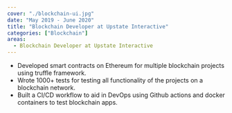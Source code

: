 ```yaml
---
cover: "./blockchain-ui.jpg"
date: "May 2019 - June 2020"
title: "Blockchain Developer at Upstate Interactive"
categories: ["Blockchain"]
areas:
  - Blockchain Developer at Upstate Interactive
---
```

- Developed smart contracts on Ethereum for multiple blockchain projects using truffle framework.
- Wrote 1000+ tests for testing all functionality of the projects on a blockchain network.
- Built a CI/CD workflow to aid in DevOps using Github actions and docker containers to test blockchain apps.
